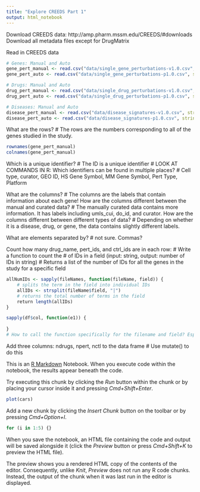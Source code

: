 ```yaml
---
title: "Explore CREEDS Part 1"
output: html_notebook
---
```

Download CREEDS data: http://amp.pharm.mssm.edu/CREEDS/#downloads
  Download all metadata files except for DrugMatrix

Read in CREEDS data
```r
# Genes: Manual and Auto
gene_pert_manual <- read.csv("data/single_gene_perturbations-v1.0.csv", stringsAsFactors = FALSE)
gene_pert_auto <- read.csv("data/single_gene_perturbations-p1.0.csv", stringsAsFactors = FALSE)

# Drugs: Manual and Auto
drug_pert_manual <- read.csv("data/single_drug_perturbations-v1.0.csv", stringsAsFactors = FALSE)
drug_pert_auto <- read.csv("data/single_drug_perturbations-p1.0.csv", stringsAsFactors = FALSE)

# Diseases: Manual and Auto
disease_pert_manual <- read.csv("data/disease_signatures-v1.0.csv", stringsAsFactors = FALSE)
disease_pert_auto <- read.csv("data/disease_signatures-p1.0.csv", stringsAsFactors = FALSE)
```

What are the rows?
# The rows are the numbers corresponding to all of the genes studied in the study.
```r
rownames(gene_pert_manual)
colnames(gene_pert_manual)
```
Which is a unique identifier?
# The ID is a unique identifier
# LOOK AT COMMANDS IN R:
Which identifiers can be found in multiple places?
# Cell type, curator, GEO ID, HS Gene Symbol, MM Gene Symbol, Pert Type, Platform

What are the columns?
# The columns are the labels that contain information about each gene!
How are the columns different between the manual and curated data?
# The manually curated data contains more information. It has labels including umls_cui, do_id, and curator.
How are the columns different between different types of data?
# Depending on whether it is a disease, drug, or gene, the data contains slightly different labels.

What are elements separated by?
# not sure. Commas?
  
Count how many drug_name, pert_ids, and ctrl_ids are in each row:
# Write a function to count the # of IDs in a field (input: string, output: number of IDs in string)
# Returns a list of the number of IDs for all the genes in the study for a specific field
```r
allNumIDs <- sapply(fileNames, function(fileName, field)) {
    # splits the term in the field into individual IDs
    allIDs <- strsplit(fileName$field, "|")
    # returns the total number of terms in the field
    return length(allIDs)
}

sapply(df$col, function(e1)) {
  
}
# How to call the function specifically for the filename and field? Esp. b/c it works through sapply.

```
Add three columns: ndrugs, npert, nctl to the data frame
# Use mutate() to do this

This is an [R Markdown](http://rmarkdown.rstudio.com) Notebook. When you execute code within the notebook, the results appear beneath the code. 

Try executing this chunk by clicking the *Run* button within the chunk or by placing your cursor inside it and pressing *Cmd+Shift+Enter*. 

```r
plot(cars)
```

Add a new chunk by clicking the *Insert Chunk* button on the toolbar or by pressing *Cmd+Option+I*.
```r
for (i in 1:5) {}
```

When you save the notebook, an HTML file containing the code and output will be saved alongside it (click the *Preview* button or press *Cmd+Shift+K* to preview the HTML file). 

The preview shows you a rendered HTML copy of the contents of the editor. Consequently, unlike *Knit*, *Preview* does not run any R code chunks. Instead, the output of the chunk when it was last run in the editor is displayed.

